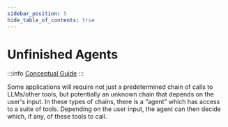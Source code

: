 ```yaml
---
sidebar_position: 5
hide_table_of_contents: true
---
```



# Unfinished Agents

:::info
[Conceptual Guide](https://docs.langchain.com/docs/components/agents)
:::

Some applications will require not just a predetermined chain of calls to LLMs/other tools, but potentially an unknown chain that depends on the user's input. In these types of chains, there is a “agent” which has access to a suite of tools. Depending on the user input, the agent can then decide which, if any, of these tools to call.

